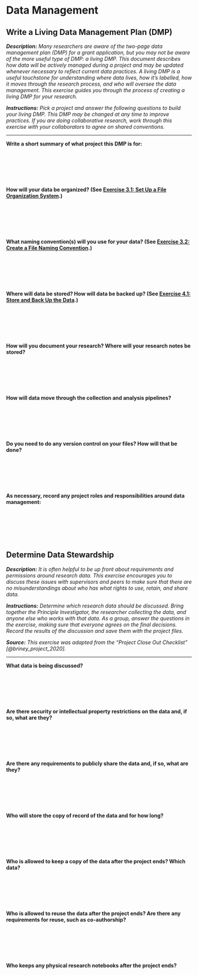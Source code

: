 # Data Management

## Write a Living Data Management Plan (DMP) {#living-dmp}

***Description:*** *Many researchers are aware of the two-page data management plan (DMP) for a grant application, but you may not be aware of the more useful type of DMP: a living DMP. This document describes how data will be actively managed during a project and may be updated whenever necessary to reflect current data practices. A living DMP is a useful touchstone for understanding where data lives, how it’s labelled, how it moves through the research process, and who will oversee the data management. This exercise guides you through the process of creating a living DMP for your research.*

***Instructions:*** *Pick a project and answer the following questions to build your living DMP. This DMP may be changed at any time to improve practices. If you are doing collaborative research, work through this exercise with your collaborators to agree on shared conventions.*

---

**Write a short summary of what project this DMP is for:**

&nbsp;

&nbsp;

&nbsp;

**How will your data be organized? (See [Exercise 3.1: Set Up a File Organization System](#file-organization).)**

&nbsp;

&nbsp;

&nbsp;

**What naming convention(s) will you use for your data? (See [Exercise 3.2: Create a File Naming Convention](#file-naming).)**

&nbsp;

&nbsp;

&nbsp;

**Where will data be stored? How will data be backed up? (See [Exercise 4.1: Store and Back Up the Data](#storage).)**

&nbsp;

&nbsp;

&nbsp;

**How will you document your research? Where will your research notes be stored?**

&nbsp;

&nbsp;

&nbsp;

**How will data move through the collection and analysis pipelines?**

&nbsp;

&nbsp;

&nbsp;

**Do you need to do any version control on your files? How will that be done?**

&nbsp;

&nbsp;

&nbsp;

**As necessary, record any project roles and responsibilities around data management:**

&nbsp;

&nbsp;

&nbsp;



## Determine Data Stewardship {#data-governance}

***Description:*** *It is often helpful to be up front about requirements and permissions around research data. This exercise encourages you to discuss these issues with supervisors and peers to make sure that there are no misunderstandings about who has what rights to use, retain, and share data.*

***Instructions:*** *Determine which research data should be discussed. Bring together the Principle Investigator, the researcher collecting the data, and anyone else who works with that data. As a group, answer the questions in the exercise, making sure that everyone agrees on the final decisions. Record the results of the discussion and save them with the project files.*

***Source:*** *This exercise was adapted from the "Project Close Out Checklist" [@briney_project_2020].*

---

**What data is being discussed?**

&nbsp;

&nbsp;

&nbsp;

**Are there security or intellectual property restrictions on the data and, if so, what are they?**

&nbsp;

&nbsp;

&nbsp;

**Are there any requirements to publicly share the data and, if so, what are they?**

&nbsp;

&nbsp;

&nbsp;

**Who will store the copy of record of the data and for how long?**

&nbsp;

&nbsp;

&nbsp;

**Who is allowed to keep a copy of the data after the project ends? Which data?**

&nbsp;

&nbsp;

&nbsp;

**Who is allowed to reuse the data after the project ends? Are there any requirements for reuse, such as co-authorship?**

&nbsp;

&nbsp;

&nbsp;

**Who keeps any physical research notebooks after the project ends?**

&nbsp;

&nbsp;

&nbsp;
